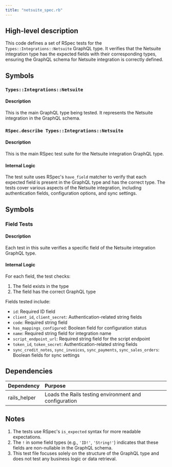 ```yaml
---
title: "netsuite_spec.rb"
---
```


## High-level description
This code defines a set of RSpec tests for the `Types::Integrations::Netsuite` GraphQL type. It verifies that the Netsuite integration type has the expected fields with their corresponding types, ensuring the GraphQL schema for Netsuite integration is correctly defined.

## Symbols

### `Types::Integrations::Netsuite`
#### Description
This is the main GraphQL type being tested. It represents the Netsuite integration in the GraphQL schema.

### `RSpec.describe Types::Integrations::Netsuite`
#### Description
This is the main RSpec test suite for the Netsuite integration GraphQL type.

#### Internal Logic
The test suite uses RSpec's `have_field` matcher to verify that each expected field is present in the GraphQL type and has the correct type. The tests cover various aspects of the Netsuite integration, including authentication fields, configuration options, and sync settings.

## Symbols

### Field Tests
#### Description
Each test in this suite verifies a specific field of the Netsuite integration GraphQL type.

#### Internal Logic
For each field, the test checks:
1. The field exists in the type
2. The field has the correct GraphQL type

Fields tested include:
- `id`: Required ID field
- `client_id`, `client_secret`: Authentication-related string fields
- `code`: Required string field
- `has_mappings_configured`: Boolean field for configuration status
- `name`: Required string field for integration name
- `script_endpoint_url`: Required string field for the script endpoint
- `token_id`, `token_secret`: Authentication-related string fields
- `sync_credit_notes`, `sync_invoices`, `sync_payments`, `sync_sales_orders`: Boolean fields for sync settings

## Dependencies
| Dependency | Purpose |
|:-----------|:--------|
| rails_helper | Loads the Rails testing environment and configuration |

## Notes
1. The tests use RSpec's `is_expected` syntax for more readable expectations.
2. The `!` in some field types (e.g., `'ID!'`, `'String!'`) indicates that these fields are non-nullable in the GraphQL schema.
3. This test file focuses solely on the structure of the GraphQL type and does not test any business logic or data retrieval.
